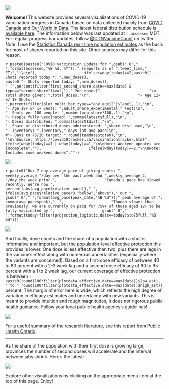 
![](Plots/plot_main2.png)

**Welcome!** This website provides several visualizations of COVID-19 vaccination progress in Canada based on data collected mainly from [COVID Canada](https://covid19tracker.ca/vaccinationtracker.html) and [Our World in Data](https://ourworldindata.org/covid-vaccinations). The latest federal distribution schedule is [available here](https://www.canada.ca/en/public-health/services/diseases/2019-novel-coronavirus-infection/prevention-risks/covid-19-vaccine-treatment/vaccine-rollout.html). The information below was last updated at `r accessed` MDT. For regular progress bar updates, follow <a href="https://twitter.com/CDNVaccineCount" class="uri">@CDNVaccineCount</a> on twitter. Note: I use the [Statistics Canada real-time population estimates](https://www150.statcan.gc.ca/n1/pub/71-607-x/71-607-x2018005-eng.htm) as the basis for most of shares reported on this site. Other sources may differ for this reason.

`r paste0(paste0("COVID vaccination update for ",gsub(" 0"," ",format(accessed,"%B %d, %Y"))," (reports as of ",tweet_time," ET)",":\n\n"),
                    ifelse(wday(today)==2,paste0("- Shots reported today *: ",new_doses),
                           paste0("- Shots reported today: ",new_doses)),
                           " (",percent(filter(first_second_share,date==max(date) & type=="second_share")$val,1)," 2nd doses)",
                    "\n- Total shots given: ",total_doses,"\n",
                    "- Age 12+ w/ 1+ Shots: ",percent(filter(plot_multi_bar,type=="any_age12")$label,.1),"\n",
                    "- Age 18+ w/ 1+ Shots: ",adult_share_experimental," (est)\n",
                    "- Shots per 100 people: ",number(pop_share*100,.1),"\n",
                    "- People fully vaccinated: ",comma(latest$full),"\n",
                    "- Doses distributed: ",comma(latest$dist),"\n",
                    "- Share of distributed doses administered: ",share_dist_used,"\n",
                    "- Inventory: ",inventory," days (at avg pace)\n",
                    #"- Days to 75/20 target: ",round(tamdate$totam),"\n",
                    "\n\nSource: https://covid19tracker.ca/vaccinationtracker.html",
                    ifelse(wday(today)==7 | wday(today)==1,"\n\nNote: Weekend updates are incomplete",""),
                    ifelse(wday(today)==2,"\n\nNote: Includes some weekend doses",""))`

![](Plots/plot_total.png)

`r paste0("Our 7-day average pace of giving shots: ",
                    weekly_average,"/day over the past week and ",weekly_average_2,
                    "/day the week prior.",
                    "Canada's pace has slowed recently. We're now ",
                    percent(abs(avg_pace$relative_pace))," ",
                    ifelse(avg_pace$relative_pace<0,"below","above")," our ",
                    gsub(" 0"," ",format(avg_pace$peak_date,"%B %d"))," peak average of ",
                    comma(avg_pace$peak),". ",
                    "Though slower than previously, we are currently on pace for 75%+ of those aged 12+ to be fully vaccinated by ",
                    gsub(" 0"," ",format(today+filter(projection_logistic,date==today)$to75full,"%B %d")))`

![](Plots/pace_national2.png)

And finally, dose counts and the share of a population with a shot is informative and important, but the population-level effective protection this provides is lower. One dose is less effective than two, plus there are lags in the vaccine's effect along with numerous uncertainties (especially where the variants are concerned). Based on a first-dose efficacy of between 40 to 80 percent with a 2-3 week lag and a second dose efficacy of 90 to 95 percent with a 1 to 2 week lag, our current coverage of effective protection is between `r paste0(round(100*filter(plotdata_effective,date==max(date))$low_est),
                        " to ",round(100*filter(plotdata_effective,date==max(date))$high_est))` percent. The margin of error here is wide, which reflects the high degree of variation in efficacy estimates and uncertainty with new variants. This is meant to provide intuition and rough magnitudes, it does not rigorous public health guidance. Follow your local public health agency's guidelines! 

![](Plots/plot_effective.png)

For a useful summary of the research literature, see [this report from Public Health Ontario](https://www.publichealthontario.ca/-/media/documents/ncov/covid-wwksf/2021/04/wwksf-vaccine-effectiveness.pdf?la=en).

---

As the share of the population with their first dose is growing large, provinces the number of second doses will accelerate and the interval between jabs shrink. Here's the latest:

![](Plots/plot_first_second.png)

Explore other visualizations by clicking on the appropriate menu item at the top of this page. Enjoy!

